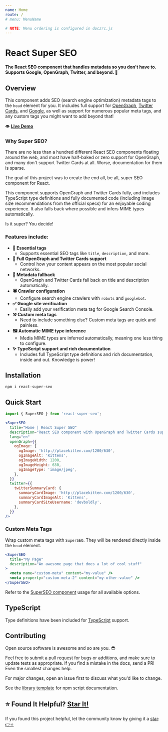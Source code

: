 ```yaml
---
name: Home
route: /
# menu: MenuName

# NOTE: Menu ordering is configured in doczrc.js
---
```




<div style={{
	display: 'flex',
	alignItems: 'center',
}}>
  <div>
    <h1>React Super SEO</h1>
  </div>
  <div>
    <a href="https://github.com/devboldly/react-super-seo/" target="_blank" rel="noopener noreferrer">
      <SvgIcon src={githubSvg} size={28} style={{ margin: '0 0 0 20px' }} />
    </a>
  </div>
</div>

**The React SEO component that handles metadata so you don't have to. Supports Google, OpenGraph, Twitter, and beyond. 🚀**

## Overview

This component adds SEO (search engine optimization) metadata tags to the `head` element for you. It includes full support for [OpenGraph](https://ogp.me/), [Twitter Cards](https://developer.twitter.com/en/docs/tweets/optimize-with-cards/overview/abouts-cards), and [Google](https://support.google.com/webmasters/answer/79812?hl=en), as well as support for numerous popular meta tags, and any custom tags you might want to add beyond that!

👁️ **[Live Demo](/SuperSEO#usage)**

### Why Super SEO?

There are no less than a hundred different React SEO components floating around the web, and most have half-baked or zero support for OpenGraph, and many don't support Twitter Cards at all. Worse, documentation for them is sparse.

The goal of this project was to create the end all, be all, super SEO component for React.

This component supports OpenGraph and Twitter Cards fully, and includes TypeScript type definitions and fully documented code (including image size recommendations from the official specs) for an enjoyable coding experience. It also falls back where possible and infers MIME types automatically. 

Is it super? You decide!

### Features include:

- **🔌 Essential tags** 
  - Supports essential SEO tags like `title`, `description`, and more.
- **💯 Full OpenGraph and Twitter Cards support**
  - Control how your content appears on the most popular social networks.
- **💁 Metadata fallback**
  - OpenGraph and Twitter Cards fall back on title and description automatically.
- **🕷️ Crawler configuration**
  - Configure search engine crawlers with `robots` and `googlebot`.
- **✅ Google site verification**
  - Easily add your verification meta tag for Google Search Console.
- **⚒️ Custom meta tags**
  - Need to include something else? Custom meta tags are quick and painless.
- **🖼️ Automatic MIME type inference**
  - Media MIME types are inferred automatically, meaning one less thing to configure.
- **✨ TypeScript support and rich documentation**
  - Includes full TypeScript type definitions and rich documentation, inside and out. Knowledge is power!

## Installation

```
npm i react-super-seo
```

## Quick Start

```jsx
import { SuperSEO } from 'react-super-seo';
```

```jsx
<SuperSEO
  title="Home | React Super SEO"
  description="React SEO component with OpenGraph and Twitter Cards support."
  lang="en"
  openGraph={{
    ogImage: {
      ogImage: 'http://placekitten.com/1200/630',
      ogImageAlt: 'Kittens',
      ogImageWidth: 1200,
      ogImageHeight: 630,
      ogImageType: 'image/jpeg',
    },
  }}
  twitter={{
    twitterSummaryCard: {
      summaryCardImage: 'http://placekitten.com/1200/630',
      summaryCardImageAlt: 'Kittens',
      summaryCardSiteUsername: 'devboldly',
    },
  }}
/>
```

### Custom Meta Tags

Wrap custom meta tags with `SuperSEO`. They will be rendered directly inside the `head` element.

```jsx
<SuperSEO
  title="My Page"
  description="An awesome page that does a lot of cool stuff"
>
  <meta name="custom-meta" content="my-value" />
  <meta property="custom-meta-2" content="my-other-value" />
</SuperSEO>
```


Refer to the [SuperSEO component](/SuperSEO) usage for all available options.

## TypeScript

Type definitions have been included for [TypeScript](https://www.typescriptlang.org/) support.

## Contributing

Open source software is awesome and so are you. 😎

Feel free to submit a pull request for bugs or additions, and make sure to update tests as appropriate. If you find a mistake in the docs, send a PR! Even the smallest changes help.

For major changes, open an issue first to discuss what you'd like to change.

See the [library template](https://tinyurl.com/ya3k258d) for npm script documentation.

## ⭐ Found It Helpful? [Star It!](https://github.com/devboldly/react-super-seo/stargazers)

If you found this project helpful, let the community know by giving it a [star](https://github.com/devboldly/react-super-seo/stargazers): [👉⭐](https://github.com/devboldly/react-super-seo/stargazers)